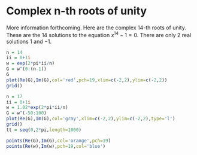 # Complex n-th roots of unity

More information forthcoming. Here are the complex 14-th roots of unity. These are the 14 solutions to the equation $x^{14} - 1 = 0$. There are only 2 real solutions $1$ and $-1$.

```r
n = 14
ii = 0+1i
w = exp(2*pi*ii/n)
G = w^(0:(n-1))
G
plot(Re(G),Im(G),col='red',pch=19,xlim=c(-2,2),ylim=c(-2,2))
grid()
```
```r
n = 17
ii = 0+1i
w = 1.02*exp(2*pi*ii/n)
G = w^(-50:100)
plot(Re(G),Im(G),col='gray',xlim=c(-2,2),ylim=c(-2,2),type='l')
grid()
tt = seq(0,2*pi,length=1000)

points(Re(G),Im(G),col='orange',pch=19)
points(Re(w),Im(w),pch=19,col='blue')
```
